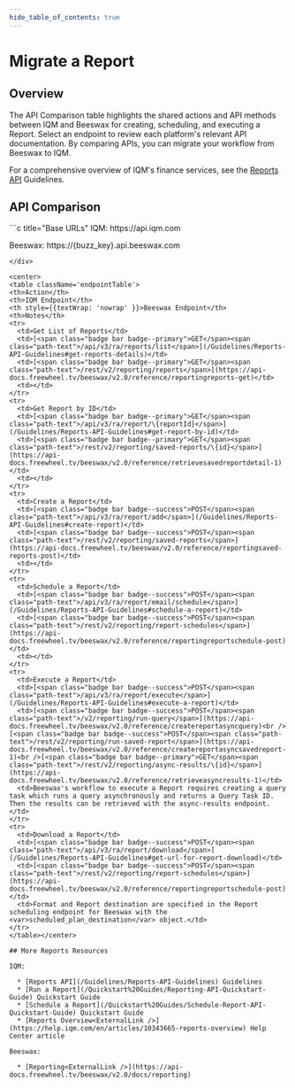 ```yaml
---
hide_table_of_contents: true
---
```



# Migrate a Report

## Overview

The API Comparison table highlights the shared actions and API methods between IQM and Beeswax for creating, scheduling, and executing a Report. Select an endpoint to review each platform's relevant API documentation. By comparing APIs, you can migrate your workflow from Beeswax to IQM. 

For a comprehensive overview of IQM's finance services, see the [Reports API](/Guidelines/Reports-API-Guidelines) Guidelines.

## API Comparison

<div class="smallTable">
```c title="Base URLs"
  IQM: https://api.iqm.com
  
  Beeswax: https://{buzz_key}.api.beeswax.com
```
</div>

<center>
<table className='endpointTable'>
<th>Action</th>
<th>IQM Endpoint</th>
<th style={{textWrap: 'nowrap' }}>Beeswax Endpoint</th>
<th>Notes</th>
<tr>
  <td>Get List of Reports</td>
  <td>[<span class="badge bar badge--primary">GET</span><span class="path-text">/api/v3/ra/reports/list</span>](/Guidelines/Reports-API-Guidelines#get-reports-details)</td>
  <td>[<span class="badge bar badge--primary">GET</span><span class="path-text">/rest/v2/reporting/reports</span>](https://api-docs.freewheel.tv/beeswax/v2.0/reference/reportingreports-get)</td>
  <td></td>
</tr>
<tr>
  <td>Get Report by ID</td>
  <td>[<span class="badge bar badge--primary">GET</span><span class="path-text">/api/v3/ra/report/\{reportId}</span>](/Guidelines/Reports-API-Guidelines#get-report-by-id)</td>
  <td>[<span class="badge bar badge--primary">GET</span><span class="path-text">/rest/v2/reporting/saved-reports/\{id}</span>](https://api-docs.freewheel.tv/beeswax/v2.0/reference/retrievesavedreportdetail-1)</td>
  <td></td>
</tr>
<tr>
  <td>Create a Report</td>
  <td>[<span class="badge bar badge--success">POST</span><span class="path-text">/api/v3/ra/report/add</span>](/Guidelines/Reports-API-Guidelines#create-report)</td>
  <td>[<span class="badge bar badge--success">POST</span><span class="path-text">/rest/v2/reporting/saved-reports</span>](https://api-docs.freewheel.tv/beeswax/v2.0/reference/reportingsaved-reports-post)</td>
  <td></td>
</tr>
<tr>
  <td>Schedule a Report</td>
  <td>[<span class="badge bar badge--success">POST</span><span class="path-text">/api/v3/ra/report/email/schedule</span>](/Guidelines/Reports-API-Guidelines#schedule-a-report)</td>
  <td>[<span class="badge bar badge--success">POST</span><span class="path-text">/rest/v2/reporting/report-schedules</span>](https://api-docs.freewheel.tv/beeswax/v2.0/reference/reportingreportschedule-post)</td>
  <td></td>
</tr>
<tr>
  <td>Execute a Report</td>
  <td>[<span class="badge bar badge--success">POST</span><span class="path-text">/api/v3/ra/report/execute</span>](/Guidelines/Reports-API-Guidelines#execute-a-report)</td>
  <td>[<span class="badge bar badge--success">POST</span><span class="path-text">/v2/reporting/run-query</span>](https://api-docs.freewheel.tv/beeswax/v2.0/reference/createreportasyncquery)<br />[<span class="badge bar badge--success">POST</span><span class="path-text">/rest/v2/reporting/run-saved-report</span>](https://api-docs.freewheel.tv/beeswax/v2.0/reference/createreportasyncsavedreport-1)<br />[<span class="badge bar badge--primary">GET</span><span class="path-text">/rest/v2/reporting/async-results/\{id}</span>](https://api-docs.freewheel.tv/beeswax/v2.0/reference/retrieveasyncresults-1)</td>
  <td>Beeswax's workflow to execute a Report requires creating a query task which runs a query asynchronously and returns a Query Task ID. Then the results can be retrieved with the async-results endpoint.</td>
</tr>
<tr>
  <td>Download a Report</td>
  <td>[<span class="badge bar badge--success">POST</span><span class="path-text">/api/v3/ra/report/download</span>](/Guidelines/Reports-API-Guidelines#get-url-for-report-download)</td>
  <td>[<span class="badge bar badge--success">POST</span><span class="path-text">/rest/v2/reporting/report-schedules</span>](https://api-docs.freewheel.tv/beeswax/v2.0/reference/reportingreportschedule-post)</td>
  <td>Format and Report destination are specified in the Report scheduling endpoint for Beeswax with the <var>scheduled_plan_destination</var> object.</td>
</tr>
</table></center>

## More Reports Resources 

IQM:

  * [Reports API](/Guidelines/Reports-API-Guidelines) Guidelines
  * [Run a Report](/Quickstart%20Guides/Reporting-API-Quickstart-Guide) Quickstart Guide
  * [Schedule a Report](/Quickstart%20Guides/Schedule-Report-API-Quickstart-Guide) Quickstart Guide
  * [Reports Overview<ExternalLink />](https://help.iqm.com/en/articles/10343665-reports-overview) Help Center article

Beeswax: 

  * [Reporting<ExternalLink />](https://api-docs.freewheel.tv/beeswax/v2.0/docs/reporting)